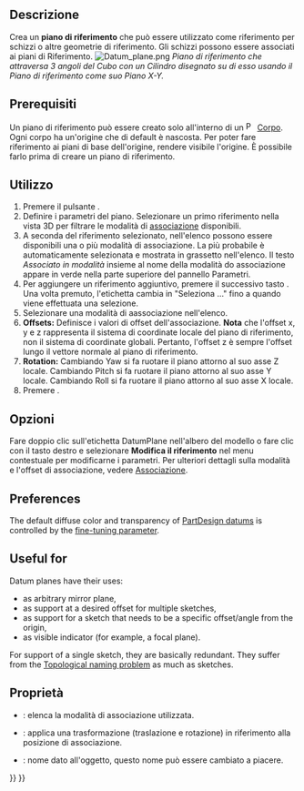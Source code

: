 <languages/>

{{Docnav/it
|[[PartDesign_Clone/it|Creare un clone]]
|[[PartDesign_Line/it|Creare una linea di riferimento]]
|[[PartDesign_Workbench/it|PartDesign]]
|IconL=PartDesign_Clone.svg
|IconR=PartDesign_Line.svg
|IconC=Workbench_PartDesign.svg
}}

<div class="mw-translate-fuzzy">
{{GuiCommand/it
|Name=PartDesign Plane
|Name/it=Piano di riferimento
|Workbenches=[[PartDesign Workbench/it|PartDesign]]
|MenuLocation=PartDesign → Piano di riferimento
|Version=0.17
|SeeAlso=[[PartDesign Point/it|Punto di riferimento]], [[PartDesign Line/it|Linea di riferimento]]
}}
</div>

<span id="Description"></span>
==Descrizione==

Crea un '''piano di riferimento''' che può essere utilizzato come riferimento per schizzi o altre geometrie di riferimento. Gli schizzi possono essere associati ai piani di Riferimento.
[[File:Datum_plane.png|none]]
''Piano di riferimento che attraversa 3 angoli del Cubo con un Cilindro disegnato su di esso usando il Piano di riferimento come suo Piano X-Y.''

<span id="Prerequisites"></span>
== Prerequisiti ==

Un piano di riferimento  può essere creato solo all'interno di un [[File:PartDesign_Body.svg|16px]] [[PartDesign_Body/it|Corpo]]. Ogni corpo ha un'origine che di default è nascosta. Per poter fare riferimento ai piani di base dell'origine, rendere visibile l'origine. È possibile farlo prima di creare un piano di riferimento.

<span id="Usage"></span>
== Utilizzo ==

<div class="mw-translate-fuzzy">
# Premere il pulsante {{KEY|[[Image:PartDesign_Plane.svg|24px]] '''Crea un piano di riferimento'''}}.
# Definire i parametri del piano. Selezionare un primo riferimento nella vista 3D per filtrare le modalità di [[Part EditAttachment/it|associazione]] disponibili.
# A seconda del riferimento selezionato, nell'elenco possono essere disponibili una o più modalità di associazione. La più probabile è automaticamente selezionata e mostrata in grassetto nell'elenco. Il testo ''Associato in modalità'' insieme al nome della modalità do associazione appare in verde nella parte superiore del pannello Parametri.
# Per aggiungere un riferimento aggiuntivo, premere il successivo tasto {{KEY|Riferimento}}. Una volta premuto, l'etichetta cambia in "Seleziona ..." fino a quando viene effettuata una selezione.
# Selezionare una modalità di aassociazione nell'elenco.
# '''Offsets:''' Definisce i valori di offset dell'associazione. '''Nota''' che l'offset x, y e z rappresenta il sistema di coordinate locale del piano di riferimento, non il sistema di coordinate globali. Pertanto, l'offset z è sempre l'offset lungo il vettore normale al piano di riferimento.
# '''Rotation:''' Cambiando Yaw si fa ruotare il piano attorno al suo asse Z locale. Cambiando Pitch si fa ruotare il piano attorno al suo asse Y locale. Cambiando Roll si fa ruotare il piano attorno al suo asse X locale.
# Premere {{KEY|OK}}.
</div>

<span id="Options"></span>
== Opzioni ==

<div class="mw-translate-fuzzy">
Fare doppio clic sull'etichetta DatumPlane nell'albero del modello o fare clic con il tasto destro e selezionare '''Modifica il riferimento''' nel menu contestuale per modificarne i parametri. Per ulteriori dettagli sulla modalità e l'offset di associazione, vedere [[Part EditAttachment/it|Associazione]].
</div>

==Preferences==

The default diffuse color and transparency of [[PartDesign_CompDatums|PartDesign datums]] is controlled by the {{MenuCommand|DefaultDatumColor}} [[Fine-tuning#PartDesign_Workbench|fine-tuning parameter]].

==Useful for==

Datum planes have their uses:
* as arbitrary mirror plane,
* as support at a desired offset for multiple sketches,
* as support for a sketch that needs to be a specific offset/angle from the origin,
* as visible indicator (for example, a focal plane).

For support of a single sketch, they are basically redundant. They suffer from the [[Topological_naming_problem|Topological naming problem]] as much as sketches.

<span id="Properties"></span>
== Proprietà ==

* {{PropertyData/it|MapMode}}: elenca la modalità di associazione utilizzata.
* {{PropertyData/it|Attachment Offset}}: applica una trasformazione (traslazione e rotazione) in riferimento alla posizione di associazione.
* {{PropertyData/it|Label}}: nome dato all'oggetto, questo nome può essere cambiato a piacere.


{{Docnav/it
|[[PartDesign_Clone/it|Creare un clone]]
|[[PartDesign_Line/it|Creare una linea di riferimento]]
|[[PartDesign_Workbench/it|PartDesign]]
|IconL=PartDesign_Clone.svg
|IconR=PartDesign_Line.svg
|IconC=Workbench_PartDesign.svg
}}

{{PartDesign Tools navi{{#translation:}}}}
{{Userdocnavi{{#translation:}}}}